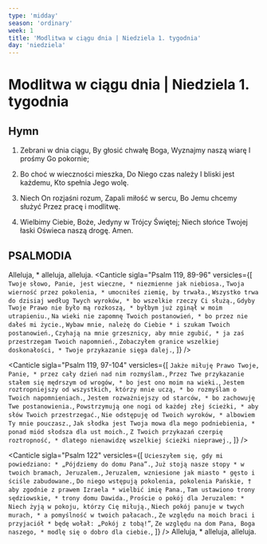 ```yaml
---
type: 'midday'
season: 'ordinary'
week: 1
title: 'Modlitwa w ciągu dnia | Niedziela 1. tygodnia'
day: 'niedziela'
---
```


# Modlitwa w ciągu dnia | Niedziela 1. tygodnia

<OpeningVersicle />

## Hymn

1. Zebrani w dnia ciągu,
   By głosić chwałę Boga,
   Wyznajmy naszą wiarę
   I prośmy Go pokornie;

2. Bo choć w wieczności mieszka,
   Do Niego czas należy
   I bliski jest każdemu,
   Kto spełnia Jego wolę.

3. Niech On rozjaśni rozum,
   Zapali miłość w sercu,
   Bo Jemu chcemy służyć
   Przez pracę i modlitwę.

4. Wielbimy Ciebie, Boże,
   Jedyny w Trójcy Świętej;
   Niech słońce Twojej łaski
   Oświeca naszą drogę. Amen.

## PSALMODIA

<Antiphon>Alleluja, * alleluja, alleluja.</Antiphon>
<Canticle
  sigla="Psalm 119, 89-96"
  versicles={[
    `Twoje słowo, Panie, jest wieczne, *
niezmienne jak niebiosa.`,
    `Twoja wierność przez pokolenia, *
umocniłeś ziemię, by trwała.`,
    `Wszystko trwa do dzisiaj według Twych wyroków, *
bo wszelkie rzeczy Ci służą.`,
    `Gdyby Twoje Prawo nie było mą rozkoszą, *
byłbym już zginął w moim utrapieniu.`,
    `Na wieki nie zapomnę Twoich postanowień, *
bo przez nie dałeś mi życie.`,
    `Wybaw mnie, należę do Ciebie *
i szukam Twoich postanowień.`,
    `Czyhają na mnie grzesznicy, aby mnie zgubić, *
ja zaś przestrzegam Twoich napomnień.`,
    `Zobaczyłem granice wszelkiej doskonałości, *
Twoje przykazanie sięga dalej.`,
  ]}
/>

<Canticle
  sigla="Psalm 119, 97-104"
  versicles={[
    `Jakże miłuję Prawo Twoje, Panie, *
przez cały dzień nad nim rozmyślam.`,
    `Przez Twe przykazanie stałem się mędrszym od wrogów, *
bo jest ono moim na wieki.`,
    `Jestem roztropniejszy od wszystkich, którzy mnie uczą, *
bo rozmyślam o Twoich napomnieniach.`,
    `Jestem rozważniejszy od starców, *
bo zachowuję Twe postanowienia.`,
    `Powstrzymują one nogi od każdej złej ścieżki, *
aby słów Twoich przestrzegać.`,
    `Nie odstępuję od Twoich wyroków, *
albowiem Ty mnie pouczasz.`,
    `Jak słodka jest Twoja mowa dla mego podniebienia, *
ponad miód słodsza dla ust moich.`,
    `Z Twoich przykazań czerpię roztropność, *
dlatego nienawidzę wszelkiej ścieżki nieprawej.`,
  ]}
/>

<Canticle
  sigla="Psalm 122"
  versicles={[
    `Ucieszyłem się, gdy mi powiedziano: *
„Pójdziemy do domu Pana”.`,
    `Już stoją nasze stopy *
w twoich bramach, Jeruzalem.`,
    `Jeruzalem, wzniesione jak miasto *
gęsto i ściśle zabudowane.`,
    `Do niego wstępują pokolenia, pokolenia Pańskie, †
aby zgodnie z prawem Izraela *
wielbić imię Pana.`,
    `Tam ustawiono trony sędziowskie, *
trony domu Dawida.`,
    `Proście o pokój dla Jeruzalem: *
Niech żyją w pokoju, którzy Cię miłują.`,
    `Niech pokój panuje w twych murach, *
a pomyślność w twoich pałacach.`,
    `Ze względu na moich braci i przyjaciół *
będę wołał: „Pokój z tobą!”`,
    `Ze względu na dom Pana, Boga naszego, *
modlę się o dobro dla ciebie.`,
  ]}
/>
<Antiphon>Alleluja, * alleluja, alleluja.</Antiphon>

<WeeklyRotation>
  <MiddayPassagePrayer
    sigla="Rz 8, 15-16"
    passage={`Nie otrzymaliście ducha niewoli, by się znowu pogrążyć w bojaźni, ale otrzymaliście ducha przybrania za synów, w którym możemy wołać: "Abba, Ojcze!" Sam Duch wspiera swym świadectwem naszego ducha, że jesteśmy dziećmi Bożymi.`}
    versicle="Nakłoń me serce, Boże, do Twoich napomnień."
    response="Udziel mi życia przez swoje słowo."
    prayer="Wszechmogący Boże, okaż miłosierdzie swoim wiernym i pomnażaj w nich dary swojej łaski, † aby pełni wiary, nadziei i miłości, * zawsze wiernie zachowywali Twoje przykazania. Przez Chrystusa, Pana naszego."
  />

<MiddayPassagePrayer
  sigla="Pwt 10, 12"
  passage="Czego żąda od ciebie Pan, Bóg twój? Tylko tego, byś się bał Pana, Boga swojego, chodził wszystkimi Jego drogami, miłował Go, służył Panu, Bogu twemu, z całego swojego serca i z całej swej duszy."
  versicle="Kto będzie przebywał w Twym przybytku, Panie?"
  response="Ten, kto postępuje nienagannie i mówi prawdę w swoim sercu."
  prayer="Wszechmogący Boże, okaż miłosierdzie swoim wiernym i pomnażaj w nich dary swojej łaski, † aby pełni wiary, nadziei i miłości, * zawsze wiernie zachowywali Twoje przykazania. Przez Chrystusa, Pana naszego."
/>

  <MiddayPassagePrayer
    sigla="Pnp 8, 6-7"
    passage="Połóż mię jak pieczęć na twoim sercu, jak pieczęćna twoim ramieniu, bo jak śmierć potężna jest miłość, a zazdrość jej nieprzejednana jak Szeol, żar jej to żar ognia, płomień Pański. Wody wielkie nie zdołają ugasić miłości, nie zatopią jej rzeki."
    versicle="Miłuję Cię, Panie, mocy moja."
    response="Panie, opoko moja i twierdzo, mój wybawicielu."
    prayer="Wszechmogący Boże, okaż miłosierdzie swoim wiernym i pomnażaj w nich dary swojej łaski, † aby pełni wiary, nadziei i miłości, * zawsze wiernie zachowywali Twoje przykazania. Przez Chrystusa, Pana naszego."
  />
</WeeklyRotation>
